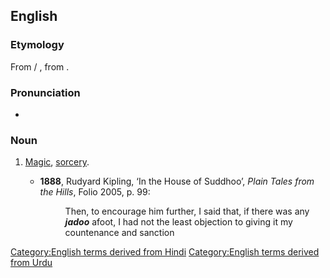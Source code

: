 ==English==

===Etymology===
From {{der|en|hi|जादू|tr=jādū|sc=Deva}} / {{m|ur|جادو|tr=jādū|sc=ur-Arab}}, from {{der|en|fa|جادو|tr=jâdu|sc=fa-Arab}}.

===Pronunciation===
* {{IPA|/ˈdʒɑːduː/|lang=en}}

===Noun===
{{en-noun|-}}

# {{lb|en|Pakistan|India}} [[magic|Magic]], [[sorcery]].
#* '''1888''', Rudyard Kipling, ‘In the House of Suddhoo’, ''Plain Tales from the Hills'', Folio 2005, p. 99:
#*: Then, to encourage him further, I said that, if there was any '''''jadoo''''' afoot, I had not the least objection to giving it my countenance and sanction

[[Category:English terms derived from Hindi]]
[[Category:English terms derived from Urdu]]